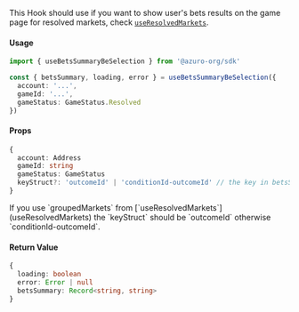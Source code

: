 
This Hook should use if you want to show user's bets results on the game page for resolved markets, check [`useResolvedMarkets`](useResolvedMarkets).

#### Usage

```ts
import { useBetsSummaryBeSelection } from '@azuro-org/sdk'

const { betsSummary, loading, error } = useBetsSummaryBeSelection({
  account: '...',
  gameId: '...',
  gameStatus: GameStatus.Resolved
})
```

#### Props
```ts
{
  account: Address
  gameId: string
  gameStatus: GameStatus
  keyStruct?: 'outcomeId' | 'conditionId-outcomeId' // the key in betsSummary object
}
```

<Callout type="info">
  If you use `groupedMarkets` from [`useResolvedMarkets`](useResolvedMarkets) the `keyStruct` should be `outcomeId` otherwise `conditionId-outcomeId`.
</Callout>


#### Return Value
```ts
{
  loading: boolean
  error: Error | null
  betsSummary: Record<string, string>
}
```
